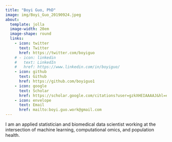 ```yaml
---
title: "Boyi Guo, PhD"
image: img/Boyi_Guo_20190924.jpeg
about:
  template: jolla
  image-width: 20em
  image-shape: round
  links:
    - icon: twitter
      text: Twitter
      href: https://twitter.com/boyiguo
    # - icon: linkedin
    #   text: LinkedIn
    #   href: https://www.linkedin.com/in/boyiguo/
    - icon: github
      text: Github
      href: https://github.com/boyiguo1
    - icon: google
      text: Scholar
      href: https://scholar.google.com/citations?user=gzkXHEIAAAAJ&hl=en&authuser=1
    - icon: envelope
      text: Email
      href: mailto:boyi.guo.work@gmail.com
---
```


I am an applied statistician and biomedical data scientist working at the intersection of machine learning, computational omics, and population health.
